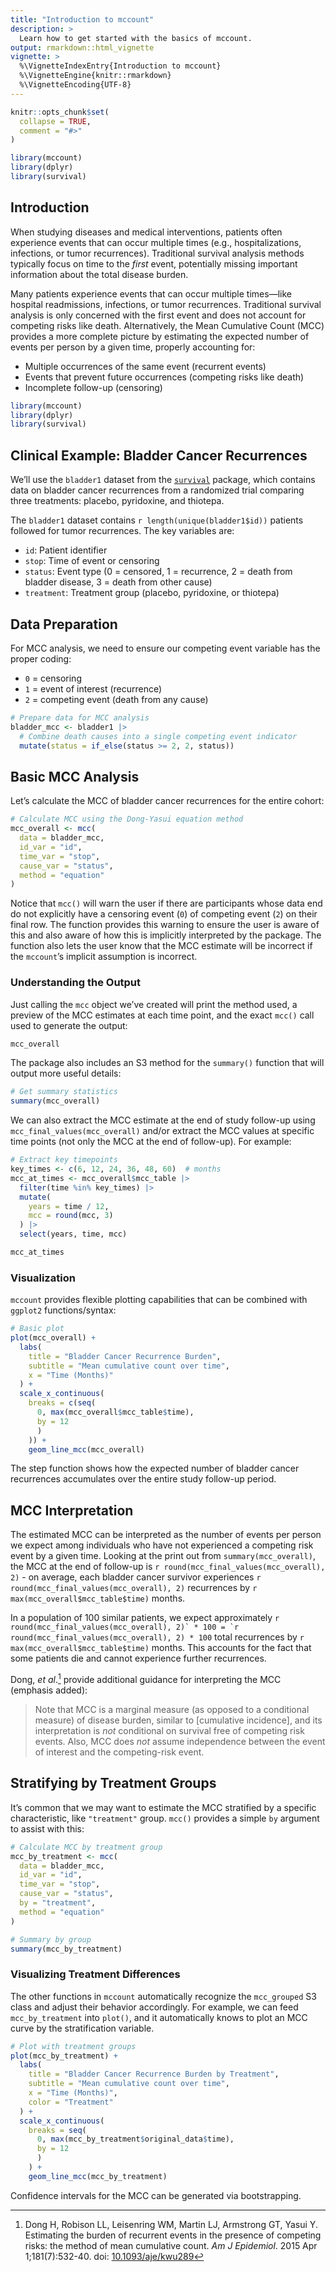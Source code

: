 ```yaml
---
title: "Introduction to mccount"
description: >
  Learn how to get started with the basics of mccount.
output: rmarkdown::html_vignette
vignette: >
  %\VignetteIndexEntry{Introduction to mccount}
  %\VignetteEngine{knitr::rmarkdown}
  %\VignetteEncoding{UTF-8}
---
```


```r
knitr::opts_chunk$set(
  collapse = TRUE,
  comment = "#>"
)

library(mccount)
library(dplyr)
library(survival)
```

## Introduction

When studying diseases and medical interventions, patients often experience events that can occur multiple times (e.g., hospitalizations, infections, or tumor recurrences). Traditional survival analysis methods typically focus on time to the *first* event, potentially missing important information about the total disease burden.

Many patients experience events that can occur multiple times—like hospital readmissions, infections, or tumor recurrences. Traditional survival analysis is only concerned with the first event and does not account for competing risks like death. Alternatively, the Mean Cumulative Count (MCC) provides a more complete picture by estimating the expected number of events per person by a given time, properly accounting for:

-   Multiple occurrences of the same event (recurrent events)
-   Events that prevent future occurrences (competing risks like death)
-   Incomplete follow-up (censoring)

```r
library(mccount)
library(dplyr)
library(survival)
```

## Clinical Example: Bladder Cancer Recurrences

We'll use the `bladder1` dataset from the [`survival`](https://github.com/therneau/survival) package, which contains data on bladder cancer recurrences from a randomized trial comparing three treatments: placebo, pyridoxine, and thiotepa.

The `bladder1` dataset contains `r length(unique(bladder1$id))` patients followed for tumor recurrences. The key variables are:

-   `id`: Patient identifier
-   `stop`: Time of event or censoring
-   `status`: Event type (0 = censored, 1 = recurrence, 2 = death from bladder disease, 3 = death from other cause)
-   `treatment`: Treatment group (placebo, pyridoxine, or thiotepa)

## Data Preparation

For MCC analysis, we need to ensure our competing event variable has the proper coding:

-   `0` = censoring
-   `1` = event of interest (recurrence)
-   `2` = competing event (death from any cause)

```r
# Prepare data for MCC analysis
bladder_mcc <- bladder1 |>
  # Combine death causes into a single competing event indicator
  mutate(status = if_else(status >= 2, 2, status))
```

## Basic MCC Analysis

Let's calculate the MCC of bladder cancer recurrences for the entire cohort:

```r
# Calculate MCC using the Dong-Yasui equation method
mcc_overall <- mcc(
  data = bladder_mcc,
  id_var = "id",
  time_var = "stop",
  cause_var = "status",
  method = "equation"
)
```

Notice that `mcc()` will warn the user if there are participants whose data end do not explicitly have a censoring event (`0`) of competing event (`2`) on their final row. The function provides this warning to ensure the user is aware of this and also aware of how this is implicitly interpreted by the package. The function also lets the user know that the MCC estimate will be incorrect if the `mccount`'s implicit assumption is incorrect.

### Understanding the Output

Just calling the `mcc` object we've created will print the method used, a preview of the MCC estimates at each time point, and the exact `mcc()` call used to generate the output:

```r
mcc_overall
```

The package also includes an S3 method for the `summary()` function that will output more useful details:

```r
# Get summary statistics
summary(mcc_overall)
```

We can also extract the MCC estimate at the end of study follow-up using `mcc_final_values(mcc_overall)` and/or extract the MCC values at specific time points (not only the MCC at the end of follow-up). For example:

```r
# Extract key timepoints
key_times <- c(6, 12, 24, 36, 48, 60)  # months
mcc_at_times <- mcc_overall$mcc_table |>
  filter(time %in% key_times) |>
  mutate(
    years = time / 12,
    mcc = round(mcc, 3)
  ) |>
  select(years, time, mcc)

mcc_at_times
```

### Visualization

`mccount` provides flexible plotting capabilities that can be combined with `ggplot2` functions/syntax:

```r
# Basic plot
plot(mcc_overall) +
  labs(
    title = "Bladder Cancer Recurrence Burden",
    subtitle = "Mean cumulative count over time",
    x = "Time (Months)"
  ) +
  scale_x_continuous(
    breaks = c(seq(
      0, max(mcc_overall$mcc_table$time), 
      by = 12
      )
    )) +
    geom_line_mcc(mcc_overall)
```

The step function shows how the expected number of bladder cancer recurrences accumulates over the entire study follow-up period.

## MCC Interpretation

The estimated MCC can be interpreted as the number of events per person we expect among individuals who have not experienced a competing risk event by a given time. Looking at the print out from `summary(mcc_overall)`, the MCC at the end of follow-up is `r round(mcc_final_values(mcc_overall), 2)` - on average, each bladder cancer survivor experiences `r round(mcc_final_values(mcc_overall), 2)` recurrences by `r max(mcc_overall$mcc_table$time)` months.

In a population of 100 similar patients, we expect approximately ``r round(mcc_final_values(mcc_overall), 2)` * 100 = `r round(mcc_final_values(mcc_overall), 2) * 100`` total recurrences by `r max(mcc_overall$mcc_table$time)` months. This accounts for the fact that some patients die and cannot experience further recurrences.

Dong, *et al*.[^1] provide additional guidance for interpreting the MCC (emphasis added):

>Note that MCC is a marginal measure (as opposed to a conditional measure) of disease burden, similar to [cumulative incidence], and its interpretation is *not* conditional on survival free of competing risk events. Also, MCC does *not* assume independence between the event of interest and the competing-risk event.

[^1]: Dong H, Robison LL, Leisenring WM, Martin LJ, Armstrong GT, Yasui Y. Estimating the burden of recurrent events in the presence of competing risks: the method of mean cumulative count. *Am J Epidemiol*. 2015 Apr 1;181(7):532-40. doi: [10.1093/aje/kwu289](https://doi.org/10.1093/aje/kwu289)

## Stratifying by Treatment Groups

It's common that we may want to estimate the MCC stratified by a specific characteristic, like `"treatment"` group. `mcc()` provides a simple `by` argument to assist with this:

```r
# Calculate MCC by treatment group
mcc_by_treatment <- mcc(
  data = bladder_mcc,
  id_var = "id",
  time_var = "stop",
  cause_var = "status",
  by = "treatment",
  method = "equation"
)

# Summary by group
summary(mcc_by_treatment)
```

### Visualizing Treatment Differences

The other functions in `mccount` automatically recognize the `mcc_grouped` S3 class and adjust their behavior accordingly. For example, we can feed `mcc_by_treatment` into `plot()`, and it automatically knows to plot an MCC curve by the stratification variable.

```r
# Plot with treatment groups
plot(mcc_by_treatment) +
  labs(
    title = "Bladder Cancer Recurrence Burden by Treatment",
    subtitle = "Mean cumulative count over time",
    x = "Time (Months)",
    color = "Treatment"
  ) +
  scale_x_continuous(
    breaks = seq(
      0, max(mcc_by_treatment$original_data$time), 
      by = 12
      )
    ) +
    geom_line_mcc(mcc_by_treatment)
```


Confidence intervals for the MCC can be generated via bootstrapping.
